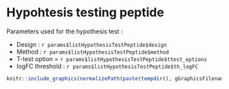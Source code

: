 # Hypohtesis testing peptide

Parameters used for the hypothesis test :
  
* Design : `r params$listHypothesisTestPeptide$design`
* Method : `r params$listHypothesisTestPeptide$method`
* T-test option = `r params$listHypothesisTestPeptide$ttest_options`
* logFC threshold : `r params$listHypothesisTestPeptide$th_logFC`



```r
knitr::include_graphics(normalizePath(paste(tempdir(), gGraphicsFilenames$logFCDistrPeptide, sep="/")))
```
